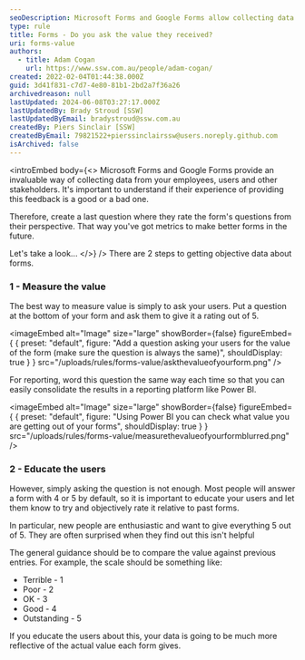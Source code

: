 ```yaml
---
seoDescription: Microsoft Forms and Google Forms allow collecting data from employees, users, and stakeholders. Measure form value by asking users to rate it out of 5, educating them to objectively compare against previous forms, and track progress using Power BI.
type: rule
title: Forms - Do you ask the value they received?
uri: forms-value
authors:
  - title: Adam Cogan
    url: https://www.ssw.com.au/people/adam-cogan/
created: 2022-02-04T01:44:38.000Z
guid: 3d41f831-c7d7-4e80-81b1-2bd2a7f36a26
archivedreason: null
lastUpdated: 2024-06-08T03:27:17.000Z
lastUpdatedBy: Brady Stroud [SSW]
lastUpdatedByEmail: bradystroud@ssw.com.au
createdBy: Piers Sinclair [SSW]
createdByEmail: 79821522+pierssinclairssw@users.noreply.github.com
isArchived: false
---
```


<introEmbed
  body={<>
Microsoft Forms and Google Forms provide an invaluable way of collecting data from your employees, users and other stakeholders. It's important to understand if their experience of providing this feedback is a good or a bad one.

Therefore, create a last question where they rate the form's questions from their perspective. That way you've got metrics to make better forms in the future.

Let's take a look...
  </>}
/>
There are 2 steps to getting objective data about forms.

### 1 - Measure the value

The best way to measure value is simply to ask your users. Put a question at the bottom of your form and ask them to give it a rating out of 5.


<imageEmbed
  alt="Image"
  size="large"
  showBorder={false}
  figureEmbed={ {
    preset: "default",
    figure: "Add a question asking your users for the value of the form (make sure the question is always the same)",
    shouldDisplay: true
  } }
  src="/uploads/rules/forms-value/askthevalueofyourform.png"
/>


For reporting, word this question the same way each time so that you can easily consolidate the results in a reporting platform like Power BI.


<imageEmbed
  alt="Image"
  size="large"
  showBorder={false}
  figureEmbed={ {
    preset: "default",
    figure: "Using Power BI you can check what value you are getting out of your forms",
    shouldDisplay: true
  } }
  src="/uploads/rules/forms-value/measurethevalueofyourformblurred.png"
/>


### 2 - Educate the users

However, simply asking the question is not enough. Most people will answer a form with 4 or 5 by default, so it is important to educate your users and let them know to try and objectively rate it relative to past forms.

In particular, new people are enthusiastic and want to give everything 5 out of 5. They are often surprised when they find out this isn't helpful

The general guidance should be to compare the value against previous entries. For example, the scale should be something like:

- Terrible - 1
- Poor - 2
- OK - 3
- Good - 4
- Outstanding - 5

If you educate the users about this, your data is going to be much more reflective of the actual value each form gives.
